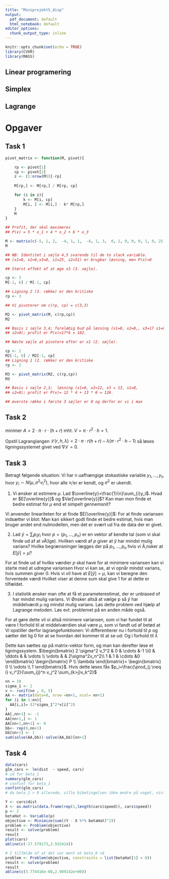 ```yaml
---
title: "Miniprojekt5_disp"
output:
  pdf_document: default
  html_notebook: default
editor_options:
  chunk_output_type: inline
---
```


```r
knitr::opts_chunk$set(echo = TRUE)
library(CVXR)
library(MASS)
```

## Linear programering 


\begin{itemize}
  \item Kanonisk form:
  \begin{itemize}
    \item max $c_1x_1+\cdots+c_nx_n=c^Tx$
    \item Under betingerlserne.
    \item $\begin{bmatrix} a_{11}x_1+\cdots+a_{1n}x_n \leq b_1 \\ \vdots \\ a_{m1}x_1+\cdots + a_{mn}x_n \leq b_m \end{bmatrix}$ eller $Ax \leq b$.
    \item $x \geq 0$
    \item $x_i$ er varible. $c_i$ er koefficenterne. Som giver kriteriefunktionen
    \item $z=c_1x_1+\cdots + c_nx_n$ som skal maximeres
  \end{itemize}
  \item Standart form:
  \begin{itemize}
    \item max $c_1x_1+\cdots+c_nx_n=c^Tx$
    \item Under betingerlserne.
    \item $\begin{bmatrix} a_{11}x_1+\cdots+a_{1n}x_n = b_1 \\ \vdots \\ a_{m1}x_1+\cdots + a_{mn}x_n = b_m \end{bmatrix}$ eller $Ax = b$.
    \item $x \geq 0$
  \end{itemize}
  \item Et lineart programmerings problem på kanonisk form kan bringes på standard form, ved at indføre nye variable.
  \item $x_{n+1},\ldots,  x_{m+n}$, en for hver bibetingelse. 
  \item max $c_1x_1+\cdots+c_nx_n=\bar{c}^T\bar{x}$
  \item Under betingerlserne.
  \item $\begin{bmatrix} a_{11}x_1+\cdots+a_{1n}x_n+x_{n+1} \leq b_1 \\ \vdots \\ a_{m1}x_1+\cdots + a_{mn}x_n+x_{n+m} \leq b_m \end{bmatrix}$ eller $\bar{A}\bar{x} \leq b$.
  \item $\bar{x} \geq 0$
  \item hvor $\bar{A}=\begin{bmatrix} A, I \end{bmatrix}$
  \item $\bar{c}=\begin{bmatrix} c \\ 0 \end{bmatrix}$
\end{itemize}  

## Simplex

\begin{itemize}
  \item Linear programmeringsproblem på standart form.
  \item $\forall b_i \geq0$
  \item $m \leq n$
  \item Fremgangsmetode: 
  \begin{itemize}
    \item Opstil matrix $\begin{bmatrix} c & 0^T & 0 \\ A & I & b \end{bmatrix}$, for $2n$ variable
    \item Opstil matrix $\begin{bmatrix} c  & 0 \\ A & b \end{bmatrix}$, for $n$ variable
    \item Trin 1: Tjek hvilken indgang i $c$ som har den højeste værdi. Dette er den første søjle vi indrager i vores basis. Kald denne søjle for $j$.
    \item Trin 2: Tjek forholdet mellem $b_i/A_{ij}, \quad \forall i$. Det $i$ som giver det laveste tal, definerer hvilken række der skal pivoteres i. 
    \item Hvis der stadig er positive tal i $c$, gå tilbage til trin 1. Ellers er problemet løst.
    \item Nu er der dannet en basis. Værdierne for $x_1,\ldots, x_n$ kan nu aflæses. Dette gøres ved at tjekke hvilke søjler og indgange der er i pivot i. hvis der er pivot i søjle $j$, indgang $i$. Betyder det, at $x_j$ skal have værdien aflæst i $b_i$. Hvis der ikke er pivot i søjle $j$ er $x_j=0$. 
    \item I indgangen over $b$ kan $-z$ aflæses. 
  \end{itemize}
\end{itemize}

## Lagrange

\begin{itemize}
  \item max $f(x_1, \ldots, x_n)$
  \item Under betingelserne $\begin{bmatrix} g_1(x_1,\ldots, x_n)=c_1 \\ \vdots \\ g_m(x_1,\ldots, x_n)=c_m \end{bmatrix}$ 
  \item ved at danne lagrangeligningen 
  \item $\mathcal{L}(x,y,\ldots, \lambda)  = f(x,y,\ldots) - \lambda(g(x,y,\ldots ) - c$
  \item Sæt $\nabla \mathcal{L} = 0$ og løs ligningssystemet.
\end{itemize}

# Opgaver

## Task 1



```r
pivot_matrix <- function(M, pivot){

    rp <- pivot[1]
    cp <- pivot[2]
    z <- (1:nrow(M))[-rp]
    
    M[rp,] <- M[rp,] / M[rp, cp]

    for (i in z){
        k <- M[i, cp]
        M[i, ] <- M[i,] - k* M[rp,]
    }
    M
}

## Profit, der skal maximeres
## P(x) = 5 * x_1 + 4 * x_2 + 6 * x_3

M <- matrix(c(-5, 1, 2,  -4, 1, 1,  -6, 1, 3,  0, 1, 0, 0, 0, 1, 0, 25, 51), nr=3)
M 

## NB: Identitet i søjle 4,5 svarende til de to slack variable.
## (x1=0, x2=0,x3=0, s1=25, s2=51) er brugbar løsning, men P(x)=0

## Størst effekt af at øge x3 (3. søjle).

cp <- 3
M[-1, 6] / M[-1, cp]

## Ligning 2 (3. række) er den kritiske
rp <- 3

## Vi pivoterer om c(rp, cp) = c(3,3)

M2 <- pivot_matrix(M, c(rp,cp))
M2

## Basis i søjle 3,4; foreløbig bud på løsning (x1=0, x2=0,, x3=17 s1=8,
## s2=0); profit er P(x)=17*6 = 102.

## Næste søjle at pivotere efter er x1 (2. søjle).

cp <- 2
M2[-1, 6] / M2[-1, cp]
## Ligning 1 (2. række) er den kritiske
rp <- 2

M3 <- pivot_matrix(M2, c(rp,cp))
M3

## Basis i søjle 2,3;  løsning (x1=0, x2=12, x3 = 13, s1=0,
## s2=0); profit er P(x)= 12 * 4 + 13 * 6 = 126.

## øverste række i første 3 søjler er 0 og derfor er vi i max


```


## Task 2

minimer $A=2 \cdot \pi \cdot r \cdot(h+r)$\newline
mht. $V=\pi \cdot r^2 \cdot h = 1$.

Opstil Lagrangiangen $\mathcal{L}(r,h,\lambda)=2 \cdot \pi \cdot r(h+r)-\lambda(\pi \cdot r^2 \cdot h - 1)$ så løses ligningssystemet givet ved $\nabla \mathcal{L} = 0$.




## Task 3
Betragt følgende situation: Vi har n uafhængige stokastiske variable $y_1,\ldots,y_n$ hvor $y_i\sim N(\mu,\sigma^2v_i^2)$, hvor alle $v_i$'er er kendt, og $\sigma^2$ er ukendt. 

1. Vi ønsker at estimere $\mu$. Lad $\overline{y}=\frac{1}{n}\sum_{i}y_i$. Hvad er $E[\overline{y}]$ og $Var[\overline{y}]$? Kan man mon finde et bedre estimat
for $\mu$ end et simpelt gennemsnit?

\subsubsection{Svar}
Vi anvender lineariteten for at finde $E[\overline{y}]$:
\begin{align*}
E[\overline{y}]=n\frac{1}{n}E[y_i] = \mu
\end{align*}
For at finde variansen indsætter vi blot:
\begin{align*}
Var[\overline{y}] = Var[\frac{1}{n}\sum_{i}y_i]=\frac{1}{n^2}Var[\sum_{i}y_i]=\frac{1}{n^2}Var[y_1+\ldots+y_n]&=\frac{1}{n^2}(Var[y_1]+\ldots+Var[y_n])\\
&=\frac{\sigma^2}{n^2}\sum_iv_i^2
\end{align*}
Man kan sikkert godt finde et bedre estimat, hvis man bruger andet end nulmodellen, men det er svært ud fra de data der er givet.


2. Lad $\tilde{y}=\sum_i p_iy_i$ hvor $p=(p_1,\ldots,p_n)$ er en vektor af kendte tal (som vi skal finde ud af at vÃ¦lge).
Hvilken værdi af $p$ giver at $\tilde{y}$ har mindst mulig varians? Hvilke begrænsninger lægges der på $p_1,\ldots,p_n$ hvis vi Ã¸nsker at $E[\tilde{y}]=\mu$?

\subsection{Svar}
For at finde ud af hvilke værdier $p$ skal have for at minimere variansen kan vi starte med at udregne variansen
\begin{align*}
Var[\tilde{y}]=Var[\sum_i p_iy_i]=Var[p_1y_1+\ldots+p_ny_n]&=p_1^2Var[y_1]+\ldots+p_n^2Var[y_n]\\
&=\sigma^2(p_1^2v_1^2+\ldots+p_n^2v_n^2)\\
&=\sigma^2\sum_ip_i^2v_i^2
\end{align*}
Hvor vi kan se, at vi opnår mindst varians, hvis summen giver 0. Hvis vi vil have at $E[\tilde{y}]=\mu$, kan vi beregne den forventede værdi
\begin{align*}
E[\tilde{y}]=E[\sum_i p_iy_i]=p_1E[y_1]+\ldots+p_nE[y_n] = p_1\mu+\ldots+p_n\mu = \mu\sum_ip_i
\end{align*}
Hvilket viser at denne sum skal give 1 for at dette er tilfældet. 

3. I statistik ønsker man ofte at få et parameterestimat, der er unbiased of har mindst mulig varians. Vi
Ønsker altså at vælge p så $\tilde{y}$ har middelværdi $\mu$ og mindst mulig varians. Løs dette problem ved hjælp
af Lagrange metoden. Løs evt. problemet på en anden måde også.

\subsection{Svar}
For at gøre dette vil vi altså minimere variansen, som vi har fundet til at være 
\begin{align*}
Var[\tilde{y}]=\sigma^2\sum_ip_i^2v_i^2
\end{align*}
I forhold til at middelværdien skal være $\mu$, som vi fandt ud af betød at 
\begin{align*}
\sum_ip_i &= 1\\
1^Tp=1
\end{align*}
Vi opstiller derfor lagrangefunktionen:
\begin{align*}
\mathcal{L}(p,\lambda) &= \sigma^2\sum_ip_i^2v_i^2-\lambda(\sum_i p_i-1)\\
\mathcal{L}(p,\lambda) &= p^Tp\sigma^2v^Tv-\lambda(1^Tp-1)
\end{align*}
Vi differentierer nu i forhold til $p$ og sætter det lig 0 for at se hvordan det kommer til at se ud: 
\begin{align*}
\partial/\partial p\mathcal{L}(p,\lambda) = 2\sigma^2pv^Tv- 1 \lamda = 0
\end{align*}
Og i forhold til $\lambda$
\begin{align*}
\partial/\partial \lambda\mathcal{L}(p,\lambda) = 1^Tp = 1
\end{align*}

Dette kan sættes op på matrix-vektor form, og man kan derefter løse et ligningssystem.
$\begin{bmatrix} 2 \sigma^2 v_1^2 & 0 & \cdots &-1 \\0 & \ddots & & \vdots \\ \vdots  & & 2\sigma^2v_n^2\\ 1 & 1 & \cdots &0 \end{bmatrix} \begin{bmatrix} P \\ \lambda \end{bmatrix}= \begin{bmatrix} 0 \\ \vdots \\ 1 \end{bmatrix}$.
Hvis dette løses fås $p_i=\frac{\prod_{j \neq i} v_i^2}{\sum_{j}^n v_j^2 \sum_{k>j}v_k^2}$

```r
nn = 10
sigma_1 <- 2
v <- runif(nn , 0, 5)
AA <- matrix(data=0, nrow =nn+1, ncol= nn+1)
for (i in 1:nn){
  AA[i,i]= (2*sigma_1^2*v[i]^2)
}
AA[,nn+1] <- -1
AA[nn+1,] <- 1
AA[nn+1,nn+1] <- 0
bb<- rep(0,nn+1)
bb[nn+1] <- 1
sum(solve(AA,bb))-solve(AA,bb)[nn+1]
```



## Task 4


```r
data(cars)
glm_cars <- lm(dist  ~ speed, cars)
# sd for beta_1
summary(glm_cars)
# confint for beta_1
confint(glm_cars)
# da beta_1 > 0 allerede, ville bibetingelsen ikke ændre på noget, vist nedeunder

Y <- cars$dist
X <- as.matrix(data.frame(rep(1,length(cars$speed)), cars$speed))
p <- 2
betaHat <- Variable(p)
objective <- Minimize(sum((Y - X %*% betaHat)^2))
problem <- Problem(objective)
result <- solve(problem)
result
plot(cars)
abline(c(-17.579173,3.932414))

# I tilfælde af at det var ment at beta_0 >0  
problem <- Problem(objective, constraints = list(betaHat[1] > 0))
result <- solve(problem)
result
abline(c(3.774416e-08,2.909142e+00))
```
